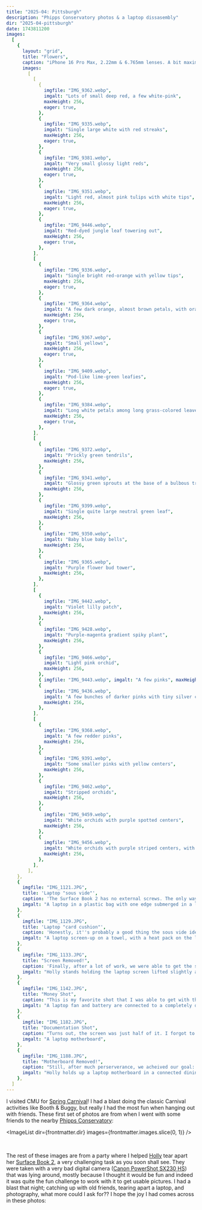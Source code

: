```yaml
---
title: "2025-04: Pittsburgh"
description: "Phipps Conservatory photos & a laptop dissasembly"
dir: "2025-04-pittsburgh"
date: 1743811200
images:
  [
    {
      layout: "grid",
      title: "Flowers",
      caption: "iPhone 16 Pro Max, 2.22mm & 6.765mm lenses. A bit maximalist, not a <i>great</i> collage but still pretty fun I think.",
      images:
        [
          [
            {
              imgfile: "IMG_9362.webp",
              imgalt: "Lots of small deep red, a few white-pink",
              maxHeight: 256,
              eager: true,
            },
            {
              imgfile: "IMG_9335.webp",
              imgalt: "Single large white with red streaks",
              maxHeight: 256,
              eager: true,
            },
            {
              imgfile: "IMG_9381.webp",
              imgalt: "Very small glossy light reds",
              maxHeight: 256,
              eager: true,
            },
            {
              imgfile: "IMG_9351.webp",
              imgalt: "Light red, almost pink tulips with white tips",
              maxHeight: 256,
              eager: true,
            },
            {
              imgfile: "IMG_9446.webp",
              imgalt: "Red-dyed jungle leaf towering out",
              maxHeight: 256,
              eager: true,
            },
          ],
          [
            {
              imgfile: "IMG_9336.webp",
              imgalt: "Single bright red-orange with yellow tips",
              maxHeight: 256,
              eager: true,
            },
            {
              imgfile: "IMG_9364.webp",
              imgalt: "A few dark orange, almost brown petals, with orange tips",
              maxHeight: 256,
              eager: true,
            },
            {
              imgfile: "IMG_9367.webp",
              imgalt: "Small yellows",
              maxHeight: 256,
              eager: true,
            },
            {
              imgfile: "IMG_9409.webp",
              imgalt: "Pod-like lime-green leafies",
              maxHeight: 256,
              eager: true,
            },
            {
              imgfile: "IMG_9384.webp",
              imgalt: "Long white petals among long grass-colored leaves",
              maxHeight: 256,
              eager: true,
            },
          ],
          [
            {
              imgfile: "IMG_9372.webp",
              imgalt: "Prickly green tendrils",
              maxHeight: 256,
            },
            {
              imgfile: "IMG_9341.webp",
              imgalt: "Glossy green sprouts at the base of a bulbous tree",
              maxHeight: 256,
            },
            {
              imgfile: "IMG_9399.webp",
              imgalt: "Single quite large neutral green leaf",
              maxHeight: 256,
            },
            {
              imgfile: "IMG_9350.webp",
              imgalt: "Baby blue baby bells",
              maxHeight: 256,
            },
            {
              imgfile: "IMG_9365.webp",
              imgalt: "Purple flower bud tower",
              maxHeight: 256,
            },
          ],
          [
            {
              imgfile: "IMG_9442.webp",
              imgalt: "Violet lilly patch",
              maxHeight: 256,
            },
            {
              imgfile: "IMG_9428.webp",
              imgalt: "Purple-magenta gradient spiky plant",
              maxHeight: 256,
            },
            {
              imgfile: "IMG_9466.webp",
              imgalt: "Light pink orchid",
              maxHeight: 256,
            },
            { imgfile: "IMG_9443.webp", imgalt: "A few pinks", maxHeight: 256 },
            {
              imgfile: "IMG_9436.webp",
              imgalt: "A few bunches of darker pinks with tiny silver centers",
              maxHeight: 256,
            },
          ],
          [
            {
              imgfile: "IMG_9368.webp",
              imgalt: "A few redder pinks",
              maxHeight: 256,
            },
            {
              imgfile: "IMG_9391.webp",
              imgalt: "Some smaller pinks with yellow centers",
              maxHeight: 256,
            },
            {
              imgfile: "IMG_9462.webp",
              imgalt: "Stripped orchids",
              maxHeight: 256,
            },
            {
              imgfile: "IMG_9459.webp",
              imgalt: "White orchids with purple spotted centers",
              maxHeight: 256,
            },
            {
              imgfile: "IMG_9456.webp",
              imgalt: "White orchids with purple striped centers, with the roof of the greenhouse visible in the background unlike all the previous pictures",
              maxHeight: 256,
            },
          ],
        ],
    },
    {
      imgfile: "IMG_1121.JPG",
      title: 'Laptop "sous vide"',
      caption: 'The Surface Book 2 has no external screws. The only way to take it apart is to soften up the edges of the screen & pry it apart with an x-acto knife. Our first idea to soften the edges was to submerge it in near-boiling water, hence "sous vide". Unfortunately, we did not have a large enough pot, so we had to do one edge at a time.',
      imgalt: "A laptop in a plastic bag with one edge submerged in a large sauce pan, with steaming water being poured over that edge.",
    },
    {
      imgfile: "IMG_1129.JPG",
      title: 'Laptop "card cushion"',
      caption: 'Honestly, it''s probably a good thing the sous vide idea didn''t end up working out; we would have been stuck with the fact that, once out of the water, the laptop cools quite quickly, and there''s only a limited time window to slide the knife thru the adhesive before it "hardens" into an impossibly sticky mess again. And once open, it''s much harder to sous vide, so yeah we found a better solution: microwavable heat packs that we could lay on just the next area to slice, with increasing numbers of cards pulled from our wallets prying the already-sliced parts open.',
      imgalt: "A laptop screen-up on a towel, with a heat pack on the lower left corner, and a plethora of various colorful credit cards and transit cards filling every other gap between the screen and body.",
    },
    {
      imgfile: "IMG_1133.JPG",
      title: "Screen Removed!",
      caption: 'Finally, after a lot of work, we were able to get the screen fully off! We thought it would be smooth sailing from here, so we took our "success pose" shot a bit early.',
      imgalt: "Holly stands holding the laptop screen lifted slightly away from the laptop body, connected only by a few ribbon cables. The cards from the previous step can be seen lying next to the shorn laptop, among spice jars and other kitchen implements.",
    },
    {
      imgfile: "IMG_1142.JPG",
      title: "Money Shot",
      caption: "This is my favorite shot that I was able to get with this camera. It's actually incredible how close the focal plane can get!",
      imgalt: "A laptop fan and battery are connected to a completely dust-protected motherboard, as viewed from a very shallow angle.",
    },
    {
      imgfile: "IMG_1182.JPG",
      title: "Documentation Shot",
      caption: "Turns out, the screen was just half of it. I forgot to bring my iFixIt repair kit, and no one else had the tiny Torx bits needed for the security screws inside laptop (that you could strip extremely easily if you weren't careful), so a 9PM Home Depot run it was. This photo was taken a bit of the way through that process, after removing some of the screws, and <i>yet more</i> adhesive that was hiding <i>yet more</i> screws (required btw). I can understand why iFixIt gave this laptop a 0/10 fixability rating now!",
      imgalt: "A laptop motherboard",
    },
    {
      imgfile: "IMG_1188.JPG",
      title: "Motherboard Removed!",
      caption: "Still, after much perserverance, we acheived our goal: motherboard removal! Or more importantly, SSD removal from the motherboard, for which motherboard removal was basically required because wow that thing was stuck in there. As you can see, we were ecstatic to have finally accomplished our goal after 2:30hr of concerted effort. All in all, though, effort well spent: it makes for a helluva story!",
      imgalt: "Holly holds up a laptop motherboard in a connected dining/living room. Dishes from the group dinner are visible on the table, and the TV screen shows a video game being played in the background.",
    },
  ]
---
```



I visited CMU for [Spring Carnival](https://www.cmu.edu/engage/alumni/events/campus/spring-carnival/index.html)! I had a blast doing the classic Carnival activities like Booth & Buggy, but really I had the most fun when hanging out with friends. These first set of photos are from when I went with some friends to the nearby [Phipps Conservatory](https://www.phipps.conservatory.org/):

<ImageList dir={frontmatter.dir} images={frontmatter.images.slice(0, 1)} />

<br />

The rest of these images are from a party where I helped [Holly](https://holly-liu.webflow.io/holly) tear apart her [Surface Book 2](https://en.wikipedia.org/wiki/Surface_Book_2), a very challenging task as you soon shall see. They were taken with a very bad digital camera ([Canon PowerShot SX230 HS](https://global.canon/en/c-museum/product/dcc601.html)) that was lying around, mostly because I thought it would be fun and indeed it was quite the fun challenge to work with it to get usable pictures. I had a blast that night; catching up with old friends, tearing apart a laptop, and photography, what more could I ask for?? I hope the joy I had comes across in these photos:

<ImageList dir={frontmatter.dir} images={frontmatter.images.slice(1)} />
